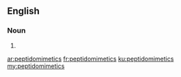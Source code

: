 ==English==

===Noun===
{{head|en|plural}}

# {{plural of|peptidomimetic|lang=en|nocat=1}}

[[ar:peptidomimetics]]
[[fr:peptidomimetics]]
[[ku:peptidomimetics]]
[[my:peptidomimetics]]